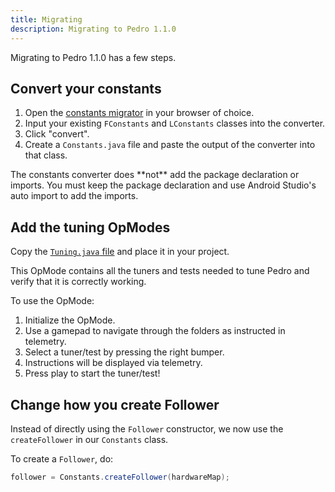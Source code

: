 ```yaml
---
title: Migrating
description: Migrating to Pedro 1.1.0
---
```



Migrating to Pedro 1.1.0 has a few steps.

## Convert your constants

1. Open the [constants migrator](https://pedro-pathing.github.io/ConstantsConverter/)
in your browser of choice.
2. Input your existing `FConstants` and `LConstants` classes into
the converter.
3. Click "convert".
4. Create a `Constants.java` file and paste the output of the
converter into that class.

<Callout title="Important" type="warning">
  The constants converter does **not** add the package declaration or
  imports. You must keep the package declaration and use Android Studio's
  auto import to add the imports.
</Callout>

## Add the tuning OpModes
Copy the [`Tuning.java` file](https://github.com/Pedro-Pathing/Quickstart/blob/dev/TeamCode/src/main/java/org/firstinspires/ftc/teamcode/pedroPathing/Tuning.java)
and place it in your project.

This OpMode contains all the tuners and tests needed to tune Pedro and verify
that it is correctly working.

To use the OpMode:

1. Initialize the OpMode.
2. Use a gamepad to navigate through the folders as instructed in telemetry.
3. Select a tuner/test by pressing the right bumper.
4. Instructions will be displayed via telemetry.
5. Press play to start the tuner/test!

## Change how you create Follower
Instead of directly using the `Follower` constructor, we now use the
`createFollower` in our `Constants` class.

To create a `Follower`, do:

```java
follower = Constants.createFollower(hardwareMap);
```